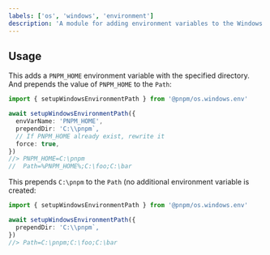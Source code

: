 ```yaml
---
labels: ['os', 'windows', 'environment']
description: 'A module for adding environment variables to the Windows Registry'
---
```


## Usage

This adds a `PNPM_HOME` environment variable with the specified directory. And prepends the value of `PNPM_HOME` to the `Path`:

```ts
import { setupWindowsEnvironmentPath } from '@pnpm/os.windows.env'

await setupWindowsEnvironmentPath({
  envVarName: 'PNPM_HOME',
  prependDir: 'C:\\pnpm`,
  // If PNPM_HOME already exist, rewrite it
  force: true,
})
//> PNPM_HOME=C:\pnpm
//  Path=%PNPM_HOME%;C:\foo;C:\bar
```

This prepends `C:\pnpm` to the `Path` (no additional environment variable is created:

```ts
import { setupWindowsEnvironmentPath } from '@pnpm/os.windows.env'

await setupWindowsEnvironmentPath({
  prependDir: 'C:\\pnpm`,
})
//> Path=C:\pnpm;C:\foo;C:\bar
```
